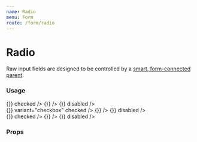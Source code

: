 ```yaml
---
name: Radio
menu: Form
route: /form/radio
---
```



# Radio

Raw input fields are designed to be controlled by a [smart, form-connected parent](https://github.com/venturehacks/AngelList/blob/master/frontend/talent/components/Form/TextField/index.tsx).

### Usage

<Playground>
  <Label field="ice-cream" title="Radio" containsFieldGroup>
    <div className="flex flex-row gap-10 max-w-xl mb-8">
      <Radio
        name="ice-cream"
        value="chocolate"
        label="Chocolate"
        onChange={() => {}}
        checked
      />
      <Radio
        name="ice-cream"
        value="vanilla"
        label="Vanilla"
        onChange={() => {}}
      />
      <Radio
        name="ice-cream"
        value="strawberry"
        label="Strawberry"
        onChange={() => {}}
        disabled
      />
    </div>
  </Label>
  <Label
    field="ice-cream-row-checkbox"
    title="Checkbox"
    byline="Looks like checkbox, behaves like radio"
    containsFieldGroup
  >
    <div className="flex flex-row gap-10 max-w-xl mb-8">
      <Radio
        name="ice-cream-row-checkbox"
        value="chocolate"
        label="Chocolate"
        onChange={() => {}}
        variant="checkbox"
        checked
      />
      <Radio
        name="ice-cream-row-checkbox"
        value="vanilla"
        label="Vanilla"
        variant="checkbox"
        onChange={() => {}}
      />
      <Radio
        name="ice-cream-row-checkbox"
        value="strawberry"
        label="Strawberry"
        variant="checkbox"
        onChange={() => {}}
        disabled
      />
    </div>
  </Label>
  <Label field="ice-cream-row-pill" title="Pill" containsFieldGroup>
    <div className="flex flex-row gap-10 max-w-xl mb-8">
      <Radio
        variant="pill"
        name="ice-cream-row-pill"
        value="chocolate"
        label="Chocolate"
        onChange={() => {}}
        checked
      />
      <Radio
        variant="pill"
        name="ice-cream-row-pill"
        value="vanilla"
        label="Vanilla"
        onChange={() => {}}
      />
      <Radio
        variant="pill"
        name="ice-cream-row-pill"
        value="strawberry"
        label="Strawberry"
        onChange={() => {}}
        disabled
      />
    </div>
  </Label>
</Playground>

### Props

<Props of={Radio} />
